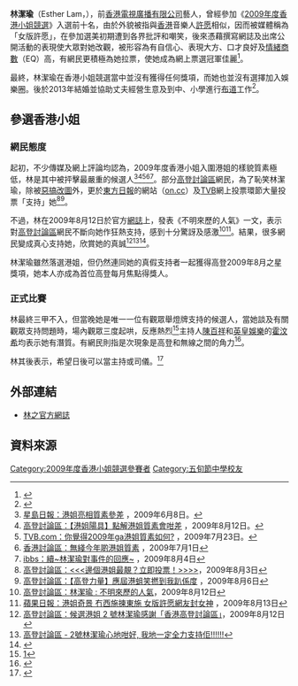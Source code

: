 {{藝人
| 姓名 = 林潔瑜
| 類型 = 女藝人
| 圖片 = 
| 圖片尺寸 = 
| 圖片簡介 = 
| 英文名 = Esther Lam
| 綽號 = 女版許愿、瑜瑜
| 國籍 = 
| 民族 = [[華人|華人]]
| 籍貫 = 
| 出生日期 = {{birth_date_and_age|1984|6|14}}
| 出生地點 = 
| 生肖 = 
| 星座 = 
| 逝世日期 =  
| 逝世地點 = 
| 職業 = 
| 語言 = 
| 三圍 = 
| 血型 = 
| 身高 = 
| 體重 = 
| 教育程度 = 大學畢業
| 宗教信仰 = [[基督新教|基督新教]]
| 配偶 =
| 出身地 = 
| 活躍年代 = 2009至2010年
| 經紀公司 = [[電視廣播有限公司|TVB]]
| 網站 =
| 獎項 = 
}}
'''林潔瑜'''（Esther Lam，{{bd|1984年|6月14日||}}），前[[香港電視廣播有限公司|香港電視廣播有限公司]]藝人，曾經參加《[[2009年度香港小姐競選|2009年度香港小姐競選]]》入選前十名，由於外貌被指與[[香港|香港]]音樂人[[許愿|許愿]]相似，因而被媒體稱為「女版許愿」，在參加選美初期遭到各界批評和嘲笑，後來憑藉撰寫網誌及出席公開活動的表現使大眾對她改觀，被形容為有自信心、表現大方、口才良好及[[情緒商數|情緒商數]]（EQ）高，有網民更積極為她拉票，使她成為網上票選冠軍佳麗<ref>{{cite news |language = 中文 |url = https://hk.on.cc/hk/bkn/cnt/entertainment/20150819/bkn-20150819190203078-0819_00862_001.html|title = 網民熱話：民選港姐林潔瑜VS大美人李嘉欣|publisher = 東方日報|date = 2015-08-19 |accessdate = 2020-02-12|archive-url =https://web.archive.org/web/20181015113027/https://hk.on.cc/hk/bkn/cnt/entertainment/20150819/bkn-20150819190203078-0819_00862_001.html|archive-date =2018-10-15|dead-url =no}}</ref>。

最終，林潔瑜在香港小姐競選當中並沒有獲得任何獎項，而她也並沒有選擇加入娛樂圈。後於2013年結婚並協助丈夫經營生意及到中、小學進行[[布道|布道]]工作<ref>{{cite news |language = 中文 |url = https://skypost.ulifestyle.com.hk/article/2500087/%E3%80%902009%E5%B9%B4%E6%B8%AF%E5%A7%90%E3%80%91%E8%A8%B1%E6%84%BF%E5%A5%B3%E7%89%88%E8%A2%AB%E6%8D%A7%E5%A5%B3%E7%A5%9E%E5%86%87%E5%BE%8C%E6%82%94%E5%8F%83%E9%81%B8%20%E6%9E%97%E6%BD%94%E7%91%9C%E5%B9%AB%E8%80%81%E5%85%AC%E6%90%9E%E7%94%9F%E6%84%8F%E5%81%9A%E5%B9%B8%E7%A6%8F%E5%B8%AB%E5%A5%B6|title = 許愿女版被捧女神冇後悔參選 林潔瑜幫老公搞生意做幸福師奶|publisher = 晴報|date = 2019-11-18 |accessdate = 2020-02-12|archive-url =https://web.archive.org/web/20200212075414/https://skypost.ulifestyle.com.hk/article/2500087/%E3%80%902009%E5%B9%B4%E6%B8%AF%E5%A7%90%E3%80%91%E8%A8%B1%E6%84%BF%E5%A5%B3%E7%89%88%E8%A2%AB%E6%8D%A7%E5%A5%B3%E7%A5%9E%E5%86%87%E5%BE%8C%E6%82%94%E5%8F%83%E9%81%B8%20%E6%9E%97%E6%BD%94%E7%91%9C%E5%B9%AB%E8%80%81%E5%85%AC%E6%90%9E%E7%94%9F%E6%84%8F%E5%81%9A%E5%B9%B8%E7%A6%8F%E5%B8%AB%E5%A5%B6|archive-date =2020-02-12|dead-url =no}}</ref>。

==參選香港小姐==
===網民態度===
起初，不少傳媒及網上評論均認為，2009年度香港小姐入圍港姐的樣貌質素極低，林是其中被抨擊最嚴重的候選人<ref>[http://hk.news.yahoo.com/article/090608/3/clam.html 星島日報：港姐亮相質素參差] {{Wayback|url=http://hk.news.yahoo.com/article/090608/3/clam.html |date=20090611171850 }}，2009年6月8日。</ref><ref>[http://forum5.hkgolden.com/view.aspx?type=BW&message=1815532&highlight_id=0&page=1 高登討論區：【港姐陽具】點解港姐質素會咁差] {{Wayback|url=http://forum5.hkgolden.com/view.aspx?type=BW&message=1815532&highlight_id=0&page=1 |date=20090811050100 }}，2009年8月12日。</ref><ref>[http://forum.tvb.com/viewtopic.php?f=134&t=44080 TVB.com：你覺得2009年ga港姐質素如何?] {{Wayback|url=http://forum.tvb.com/viewtopic.php?f=134&t=44080 |date=20130722131137 }}，2009年7月23日。</ref><ref>[http://www30.discuss.com.hk/archiver/?tid-10028675.html 香港討論區：無綫今年啲港姐質素] {{webarchive|url=https://web.archive.org/web/20160304131720/http://www.discuss.com.hk/archiver/?tid-10028675.html |date=2016-03-04 }}，2009年7月1日</ref><ref>[http://ibbs.hk/read.php?tid=84590&page=1&fpage=1 ibbs：續~林潔瑜對事件的回應~] {{Wayback|url=http://ibbs.hk/read.php?tid=84590&page=1&fpage=1 |date=20161220161138 }}，2009年8月4日</ref>。部分[[高登討論區|高登討論區]]網民，為了恥笑林潔瑜，除被[[惡搞|惡搞]][[改圖|改圖]]外，更於[[東方日報_(香港)|東方日報]]的網站（[[on.cc|on.cc]]）及[[TVB|TVB]]網上投票環節大量投票「支持」她<ref>[http://forum5.hkgolden.com/view.aspx?type=BW&message=1810079 高登討論區：<<<邊個港姐最靚？立即投票！>>>>]，2009年8月3日</ref><ref>[http://forum5.hkgolden.com/view.aspx?type=BW&message=1815532&highlight_id=0&page=1 高登討論區：【高登力量】應屆港蛆笑撚到我趴係度] {{Wayback|url=http://forum5.hkgolden.com/view.aspx?type=BW&message=1815532&highlight_id=0&page=1 |date=20090811050100 }}，2009年8月6日</ref>。

不過，林在2009年8月12日於官方[[網誌|網誌]]上，發表《不明來歷的人氣》一文，表示對[[高登討論區|高登討論區]]網民不斷向她作狂熱支持，感到十分驚訝及感激<ref>[http://forum5.hkgolden.com/view.aspx?message=1825532 高登討論區：林潔瑜 : 不明來歷的人氣]，2009年8月12日</ref><ref name="20090813_AppleDaily">[http://hk.apple.nextmedia.com/template/apple/art_main.php?iss_id=20090813&sec_id=462&art_id=13091923 蘋果日報：港姐奇景 冇西施揀東施 女版許愿網友封女神] {{Wayback|url=http://hk.apple.nextmedia.com/template/apple/art_main.php?iss_id=20090813&sec_id=462&art_id=13091923 |date=20100109180548 }}，2009年8月13日</ref>。結果，很多網民變成真心支持她，欣賞她的真誠<ref>[http://forum5.hkgolden.com/view.aspx?message=1825069 高登討論區：候選港姐 2 號林潔瑜感謝「香港高登討論區」]，2009年8月12日</ref><ref>[http://forum5.hkgolden.com/view.aspx?message=1825177 高登討論區 - 2號林潔瑜心地咁好, 我地一定全力支持佢!!!!!!]</ref><ref>[http://www.hkbf.org/viewtopic.php?p=1692954&sid=f280dc3616a54286c28215d21eeb8b78 ]</ref>。

林潔瑜雖然落選港姐，但仍然連同她的真假支持者一起獲得高登2009年8月之星獎項，她本人亦成為首位高登每月焦點得獎人。

===正式比賽===
林最終三甲不入，但當晚她是唯一一位有觀眾舉燈牌支持的候選人，當她談及有關觀眾支持問題時，場內觀眾三度起哄，反應熱烈<ref>[http://forum5.hkgolden.com/view.aspx?message=1844584]</ref>主持人[[陳百祥|陳百祥]]和[[英皇娛樂|英皇娛樂]]的[[霍汶希|霍汶希]]均表示她有潛質。有網民則指是次現象是高登和無線之間的角力<ref>{{Cite web |url=http://tcshek_rns.mysinablog.com/index.php?op=ViewArticle&articleId=1884189 |title=存档副本 |access-date=2010-04-24 |archive-url=https://web.archive.org/web/20160305122736/http://tcshek_rns.mysinablog.com/index.php?op=ViewArticle&articleId=1884189 |archive-date=2016-03-05 |dead-url=yes }}</ref>。

林其後表示，希望日後可以當主持或司儀。<ref>{{Cite web |url=http://hk.news.yahoo.com/article/090825/3/dw2r.html |title=存档副本 |access-date=2010-04-24 |archive-date=2009-08-30 |archive-url=https://web.archive.org/web/20090830042055/http://hk.news.yahoo.com/article/090825/3/dw2r.html |dead-url=no }}</ref>

==外部連結==
*[https://web.archive.org/web/20100329021249/http://artiste.tvb.com/latestupdate/estherlam/ 林之官方網誌]

==資料來源==
{{reflist}}
{{DEFAULTSORT:LAM}}
[[Category:2009年度香港小姐競選參賽者|Category:2009年度香港小姐競選參賽者]]
[[Category:五旬節中學校友|Category:五旬節中學校友]]